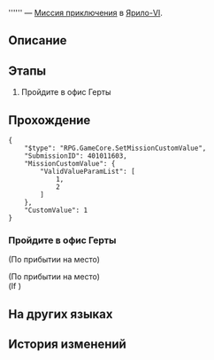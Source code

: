 {{Дополнить|Диалоги.}}
{{Миссия Инфобокс
|id              = 4010116
|Название        = 
|Изображение     = Миссия Освоения .png
|Тип             = Миссия приключения
|События         = 
|Глава           = 
|Условия         = Завершена [[Миссия Освоения]] ''[[Долгое ожидание лезвия клинка]]''
|Персонажи       = Герта; Первопроходец
|СтартЛокация    = [[Ярило-VI]] — [[Камнеград]]
|Локации         = Камнеград
|Предыдущая      = 
|Следующая       = Виртуальная вселенная I
|Награды         = Разрежённый эфир*3; Кредиты*2 000
}}
'''''' — [[Миссия приключения]] в [[Ярило-VI]].

==Описание==
{{Описание|<!--официальное описание из Перекрёстка судеб-->}}

==Этапы==
# Пройдите в офис Герты

==Прохождение==
{{Дополнить}}

<pre>{
	"$type": "RPG.GameCore.SetMissionCustomValue",
	"SubmissionID": 401011603,
	"MissionCustomValue": {
		"ValidValueParamList": [
			1,
			2
		]
	},
	"CustomValue": 1
}</pre>
{{Диалог Конец}}

===Пройдите в офис Герты===
{{Описание миссии|локация=Офис Герты|Герта просит вас погрузиться в Виртуальную вселенную, созданную Обществом гениев, и притвориться Эоном Освоения. Ваша задача - попытаться узнать секрет Эонов и Путей у виртуальных Эонов.}}
{{Диалог Начало}}
;(По прибытии на место)

;(По прибытии на место)
;(If {{cx}}<!--SubMission not Finish: 403000222-->)
:<!--Unknown TalkSentence: 403020601-->
{{Диалог Конец}}

==На других языках==
{{На других языках
|en   = 
|zhs  = 
|zht  = 
|ja   = 
|ko   = 
|es   = 
|fr   = 
|ru   = 
|th   = 
|vi   = 
|de   = 
|id   = 
|pt   = 
}}

==История изменений==
{{История изменений|2.7}}
